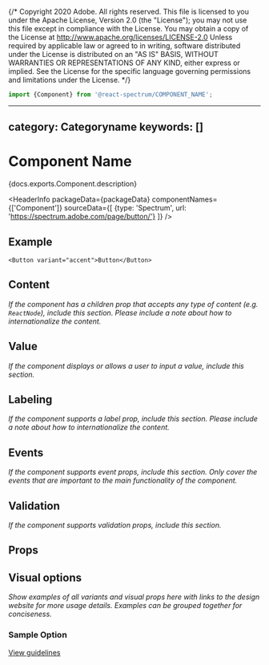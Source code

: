 {/* Copyright 2020 Adobe. All rights reserved.
This file is licensed to you under the Apache License, Version 2.0 (the "License");
you may not use this file except in compliance with the License. You may obtain a copy
of the License at http://www.apache.org/licenses/LICENSE-2.0
Unless required by applicable law or agreed to in writing, software distributed under
the License is distributed on an "AS IS" BASIS, WITHOUT WARRANTIES OR REPRESENTATIONS
OF ANY KIND, either express or implied. See the License for the specific language
governing permissions and limitations under the License. */}



```jsx import
import {Component} from '@react-spectrum/COMPONENT_NAME';
```

---
category: Categoryname
keywords: []
---

# Component Name

<PageDescription>{docs.exports.Component.description}</PageDescription>

<HeaderInfo
  packageData={packageData}
  componentNames={['Component']}
  sourceData={[
    {type: 'Spectrum', url: 'https://spectrum.adobe.com/page/button/'}
  ]} />

## Example

```tsx example
<Button variant="accent">Button</Button>
```

## Content

*If the component has a children prop that accepts any type of content (e.g. `ReactNode`), include this section. Please include a note about how to internationalize the content.*

## Value

*If the component displays or allows a user to input a value, include this section.*

## Labeling

*If the component supports a label prop, include this section. Please include a note about how to internationalize the content.*

## Events

*If the component supports event props, include this section. Only cover the events that are important to the main functionality of the component.*

## Validation

*If the component supports validation props, include this section.*

## Props

<PropTable component={docs.exports.Component} links={docs.links} />

## Visual options

*Show examples of all variants and visual props here with links to the design website for more usage details. Examples can be grouped together for conciseness.*

### Sample Option
[View guidelines](https://spectrum.adobe.com/page/text-field/#Width)
